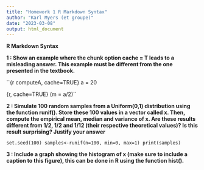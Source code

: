 ---
title: "Homework 1 R Markdown Syntax"
author: "Karl Myers (et groupe)"
date: "2023-03-08"
output: html_document
---

**R Markdown Syntax**

**1 : Show an example where the chunk option cache = T leads to a misleading answer. This example must be different from the one presented in the textbook.**

``{r computeA, cache=TRUE}
a = 20


{r, cache=TRUE}
(m = a/2)``


**2 : Simulate 100 random samples from a Uniform(0,1) distribution using the function runif(). Store these 100 values in a vector called x. Then, compute the empirical mean, median and variance of x. Are these results different from 1/2, 1/2 and 1/12 (their respective theoretical values)? Is this result surprising? Justify your answer**
  
``set.seed(100)
samples<-runif(n=100, min=0, max=1)
print(samples)``

**3 : Include a graph showing the histogram of x (make sure to include a caption to this figure), this can be done in R using the function hist().**





